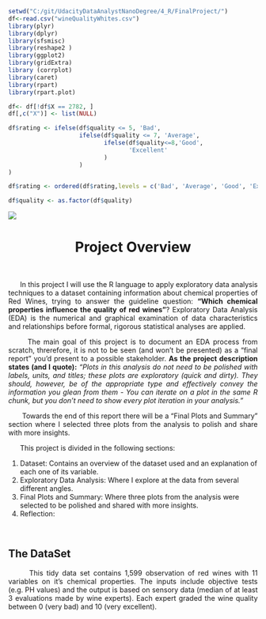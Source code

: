 ```r
setwd("C:/git/UdacityDataAnalystNanoDegree/4_R/FinalProject/")
df<-read.csv("wineQualityWhites.csv")
library(plyr)
library(dplyr)
library(sfsmisc)
library(reshape2 )
library(ggplot2)
library(gridExtra)
library (corrplot)
library(caret)
library(rpart)
library(rpart.plot)

df<- df[!df$X == 2782, ]
df[,c("X")] <- list(NULL)

df$rating <- ifelse(df$quality <= 5, 'Bad', 
                    ifelse(df$quality <= 7, 'Average', 
                           ifelse(df$quality<=8,'Good', 
                                  'Excellent'
                           )
                    )
)

df$rating <- ordered(df$rating,levels = c('Bad', 'Average', 'Good', 'Excellent'))

df$quality <- as.factor(df$quality)

```






![](Udacity.png)



<center> <h1>Project Overview</h1> </center>

<br>

<p style='text-align: justify;'>
&nbsp;&nbsp;&nbsp;&nbsp;&nbsp;&nbsp;In this project I  will use the R language to apply exploratory data analysis techniques to a dataset containing information about chemical properties of Red Wines, trying to answer the guideline question: **"Which chemical properties influence the quality of red wines"**? Exploratory Data Analysis (EDA) is the numerical and graphical examination of data characteristics and relationships before formal, rigorous statistical analyses are applied.
</p>

<p style='text-align: justify;'>
&nbsp;&nbsp;&nbsp;&nbsp;&nbsp;&nbsp;The main goal of this project is to document an EDA process from scratch, threrefore, it is not to be seen (and won't be presented) as a "final report" you'd present to a possible stakeholder. **As the project description  states (and I quote):** *"Plots in this analysis do not need to be polished with labels, units, and titles; these plots are exploratory (quick and dirty). They should, however, be of the appropriate type and effectively convey the information you glean from them - You can iterate on a plot in the same R chunk, but you don't need to show every plot iteration in your analysis."* </p>

<p style='text-align: justify;'>
&nbsp;&nbsp;&nbsp;&nbsp;&nbsp;&nbsp; Towards the end of this report there will be a "Final Plots and Summary" section where I selected three plots from the analysis to polish and share with more insights.
</p>

<p style='text-align: justify;'>&nbsp;&nbsp;&nbsp;&nbsp;&nbsp;&nbsp;This project is divided in the following sections:

1. Dataset: Contains an overview of the dataset used and an explanation of each one of its variable. 
2. Exploratory Data Analysis: Where I explore at the data from several different angles.
2. Final Plots and Summary: Where three plots from the analysis were selected to be polished and shared with more insights.
3. Reflection:
</p>

<br>

## The DataSet

<p style='text-align: justify;'>
&nbsp;&nbsp;&nbsp;&nbsp;&nbsp;&nbsp;This tidy data set contains 1,599 observation  of red wines with 11 variables on it's chemical properties. The inputs include objective tests (e.g. PH values) and the output is based on sensory data (median of at least 3 evaluations made by wine experts). Each expert graded the wine quality between 0 (very bad) and 10 (very excellent).
</p>

<br>
